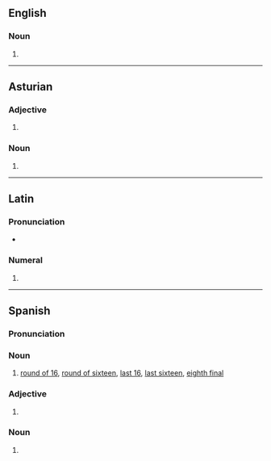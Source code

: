 ==English==

===Noun===
{{head|en|noun form}}

# {{plural of|en|octavo}}

----

==Asturian==

===Adjective===
{{head|ast|adjective form}}

# {{masculine plural of|ast|octavu}}

===Noun===
{{head|ast|noun form}}

# {{plural of|ast|octavu}}

----

==Latin==

===Pronunciation===
* {{la-IPA|octāvōs}}

===Numeral===
{{la-num-form|octāvōs}}

# {{inflection of|la|octāvus||acc|m|p}}

----

==Spanish==

===Pronunciation===
{{es-IPA}}

===Noun===
{{es-noun|m-p}}

# {{lb|es|sports|soccer}} [[round of 16]], [[round of sixteen]], [[last 16]], [[last sixteen]], {{gloss|nonstandard}} [[eighth final]] {{gloss|the round before the [[quarterfinal]]}}
#: {{syn|es|octavos de final}}

===Adjective===
{{head|es|adjective form|g=m-p}}

# {{adj form of|es|octavo||m|p}}

===Noun===
{{head|es|noun form|g=m-p}}

# {{plural of|es|octavo}}